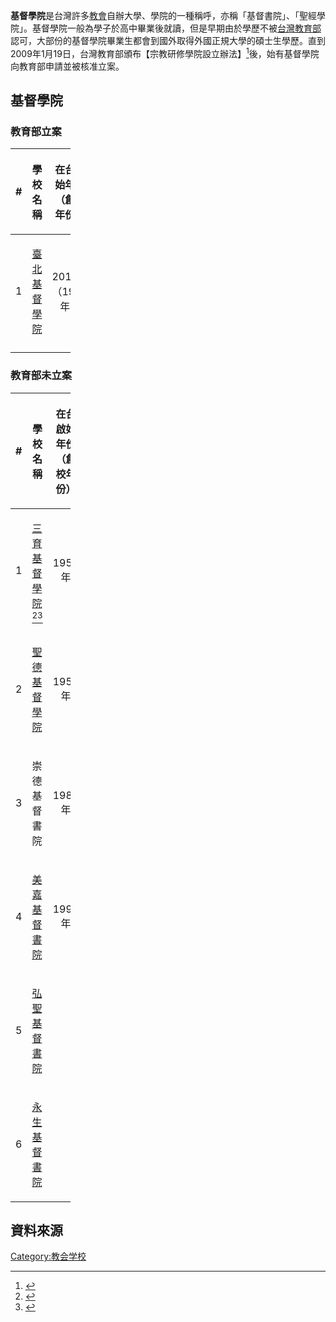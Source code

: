 '''基督學院'''是台灣許多[[教會|教會]]自辦大學、學院的一種稱呼，亦稱「基督書院」、「聖經學院」。基督學院一般為學子於高中畢業後就讀，但是早期由於學歷不被[[台灣教育部|台灣教育部]]認可，大部份的基督學院畢業生都會到國外取得外國正規大學的碩士生學歷。直到2009年1月19日，台灣教育部頒布【宗教研修學院設立辦法】<ref>{{Cite web |url=https://law.moj.gov.tw/LawClass/LawAll.aspx?pcode=H0030048 |title=全國法規資料庫－宗教研修學院設立辦法 |access-date=2021-07-10 |archive-date=2021-07-12 |archive-url=https://web.archive.org/web/20210712021132/https://law.moj.gov.tw/LawClass/LawAll.aspx?pcode=H0030048 }}</ref>後，始有基督學院向教育部申請並被核准立案。

==基督學院==
===教育部立案===
{| class="wikitable + sortable" width="100%"
!width="3%"|#
!width="35%"|學校名稱
!width="18%"|在台啟始年份（創校年份）
!width="27%"|縣市
!width="21%"|校地（公頃）
!width="6%"|網址
|-
| align="right" | 1
|[[臺北基督學院|臺北基督學院]]
| align="center" |2012年（1959年）
| [[新北市|新北市]]
| align="right" |3.77
| [http://www.cct.edu.tw/ 首頁] {{Wayback|url=http://www.cct.edu.tw/ |date=20160217003755 }} 
|-
|}

===教育部未立案===
{| class="wikitable + sortable" width="100%"
!width="3%"|#
!width="35%"|學校名稱
!width="18%"|在台啟始年份<BR>（創校年份）
!width="27%"|縣市
!width="21%"|校地（公頃）
!width="6%"|網址
|-
| align="right" | 1
|[[三育基督學院|三育基督學院]]<ref>{{Cite web |url=https://www.chinatimes.com/amp/realtimenews/20170408003699-260405 |title=三育基督學院66周年校慶，辦溫馨園遊會。 |access-date=2021-07-11 |archive-date=2021-07-13 |archive-url=https://web.archive.org/web/20210713035837/https://www.chinatimes.com/amp/realtimenews/20170408003699-260405 }}</ref><ref>{{Cite web |url=https://news.tvbs.com.tw/life/136899 |title=台灣2年+留美2年　可擁美大學學歷？ |access-date=2021-08-09 |archive-date=2021-08-09 |archive-url=https://web.archive.org/web/20210809225736/https://news.tvbs.com.tw/life/136899 }}</ref>
| align="center" |1951年
| [[南投縣|南投縣]]
| align="right" |
| [https://www.sdatac.org.tw/ 首頁] {{Wayback|url=https://www.sdatac.org.tw/ |date=20190812122726 }}
|-
| align="right" | 2
|[[聖德基督學院|聖德基督學院]]
| align="center" |1956年
| [[桃園市|桃園市]]
| align="right" |
| [http://www.shengte.org.tw/ 首頁] {{Wayback|url=http://www.shengte.org.tw/ |date=20141218181822 }}
|-
| align="right" |3
|崇德基督書院
| align="center" |1986年
| [[臺北市|臺北市]]
| align="right" |
| [https://web.archive.org/web/20120726033923/http://www.cd-college.org/ 首頁]
|-
| align="right" |4
|[[美嘉基督書院|美嘉基督書院]]
| align="center" | 1998年
| 高雄市
| align="right" |
| [https://web.archive.org/web/20050211070509/http://maecha.learnbank.com.tw/index.htm 首頁]
|-
| align="right" |5
|[[弘聖基督書院|弘聖基督書院]]
| align="center" | 
| 臺北市
| align="right" |
| 
|-
| align="right" |6
|[[永生基督書院|永生基督書院]]
| align="center" | 
| 臺北市
| align="right" |
| 
|}

==資料來源==
<references/>

[[Category:教会学校|Category:教会学校]]